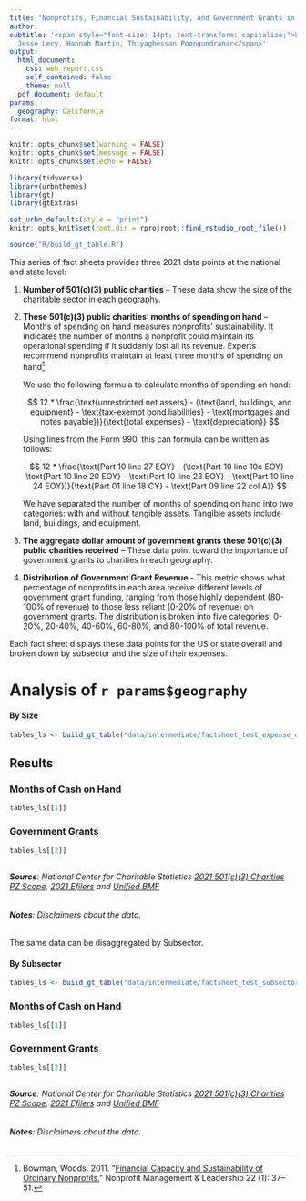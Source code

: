 ```yaml
---
title: "Nonprofits, Financial Sustainability, and Government Grants in 2022"
author: 
subtitle: '<span style="font-size: 14pt; text-transform: capitalize;">Laura Tomasko,
  Jesse Lecy, Hannah Martin, Thiyaghessan Poongundranar</span>'
output:
  html_document:
    css: web_report.css
    self_contained: false
    theme: null
  pdf_document: default
params:
  geography: California
format: html
---
```


```{=html}
<!-- this calls Lato font --> 
<style>
@import url('https://fonts.googleapis.com/css?family=Lato&display=swap');
</style>
```

```{=html}
<!-- this calls crucial iframe resizing script --> 
<script type="text/javascript" src="https://apps.urban.org/features/dataviz-libs/pym-js/v1.3.2/pym.nprapps.org_pym.v1.min.js">
</script>

<script>
var pymChild = new pym.Child({ polling: 500 });
</script>
```

```r
knitr::opts_chunk$set(warning = FALSE)
knitr::opts_chunk$set(message = FALSE)
knitr::opts_chunk$set(echo = FALSE)
```

```r
library(tidyverse)
library(urbnthemes)
library(gt)
library(gtExtras)

set_urbn_defaults(style = "print")
knitr::opts_knit$set(root.dir = rprojroot::find_rstudio_root_file())
```

```r
source("R/build_gt_table.R")
```

This series of fact sheets provides three 2021 data points at the national and state level:

1.	**Number of 501(c)(3) public charities** – These data show the size of the charitable sector in each geography.

2.	**These 501(c)(3) public charities’ months of spending on hand** – Months of spending on hand measures nonprofits’ sustainability. It indicates the number of months a nonprofit could maintain its operational spending if it suddenly lost all its revenue. Experts recommend nonprofits maintain at least three months of spending on hand[^1]. 

    We use the following formula to calculate months of spending on hand:

    $$ 12 * \frac{\text{unrestricted net assets} - (\text{land, buildings, and equipment} - \text{tax-exempt bond liabilities} - \text{mortgages and notes payable})}{\text{total expenses} - \text{depreciation}} $$

    Using lines from the Form 990, this can formula can be written as follows:

    $$ 12 * \frac{\text{Part 10 line 27 EOY} - (\text{Part 10 line 10c EOY} - \text{Part 10 line 20 EOY} - \text{Part 10 line 23 EOY} - \text{Part 10 line 24 EOY})}{\text{Part 01 line 18 CY} - \text{Part 09 line 22 col A}} $$

    We have separated the number of months of spending on hand into two categories: with and without tangible assets. Tangible assets include land, buildings, and equipment.

3. **The aggregate dollar amount of government grants these 501(c)(3) public charities received** – These data point toward the importance of government grants to charities in each geography. 

4. **Distribution of Government Grant Revenue** - This metric shows what percentage of nonprofits in each area receive different levels of government grant funding, ranging from those highly dependent (80-100% of revenue) to those less reliant (0-20% of revenue) on government grants. The distribution is broken into five categories: 0-20%, 20-40%, 40-60%, 60-80%, and 80-100% of total revenue.

Each fact sheet displays these data points for the US or state overall and broken down by subsector and the size of their expenses.

<div class="under-table-spacing"></div>

# Analysis of `r params$geography`

<div class="over-table-spacing"></div>

#### By Size

```r
tables_ls <- build_gt_table("data/intermediate/factsheet_test_expense_df.csv", "EXPENSE_CATEGORY", "Size")
```

## Results {.tabset}

### Months of Cash on Hand
```r
tables_ls[[1]]
```

### Government Grants
```r
tables_ls[[2]]
```

## {-}

###### **Source**: *National Center for Charitable Statistics [2021 501(c)(3) Charities PZ Scope](https://urbaninstitute.github.io/nccs/catalogs/catalog-core.html), [2021 Efilers](https://nccs.urban.org/nccs/catalogs/catalog-efile.html) and [Unified  BMF](https://nccs.urban.org/nccs/datasets/bmf/)*

###### **Notes**: *Disclaimers about the data.*

<div class="under-table-spacing"></div>

The same data can be disaggregated by Subsector.

<div class="over-table-spacing"></div>

#### By Subsector

```r
tables_ls <- build_gt_table("data/intermediate/factsheet_test_subsector_df.csv", "SUBSECTOR", "Subsector")
```

### Months of Cash on Hand
```r
tables_ls[[1]]
```

### Government Grants
```r
tables_ls[[2]]
```

## {-}



###### **Source**: *National Center for Charitable Statistics [2021 501(c)(3) Charities PZ Scope](https://urbaninstitute.github.io/nccs/catalogs/catalog-core.html), [2021 Efilers](https://nccs.urban.org/nccs/catalogs/catalog-efile.html) and [Unified  BMF](https://nccs.urban.org/nccs/datasets/bmf/)*

###### **Notes**: *Disclaimers about the data.*

<div class="under-table-spacing"></div>

[^1]: Bowman, Woods. 2011. “[Financial Capacity and Sustainability of Ordinary Nonprofits.](https://doi.org/10.1002/nml.20039)” Nonprofit Management & Leadership 22 (1): 37–51. 